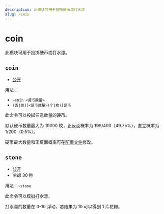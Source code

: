 ```yaml
---
description: 此模块可用于投掷硬币或打水漂
slug: /coin
---
```


# coin

此模块可用于投掷硬币或打水漂。

## `coin`

- [公开](permissions)

用法：

- `~coin <硬币数量>`
- `(丢|抛)[<硬币数量>(个|枚)]硬币`

此命令可以投掷任意数量的硬币。

默认硬币数量最大为 10000 枚，正反面概率为 199/400（49.75%），直立概率为 1/200（0.5%）。

硬币最大数量和正反面概率可在[配置文件](development/config)修改。

## `stone`

- [公开](permissions)
- 冷却 30 秒

用法：`~stone`

此命令可以模拟打水漂。

打水漂的数量在 0-10 浮动，若结果为 10 可以得到 1 片花瓣。